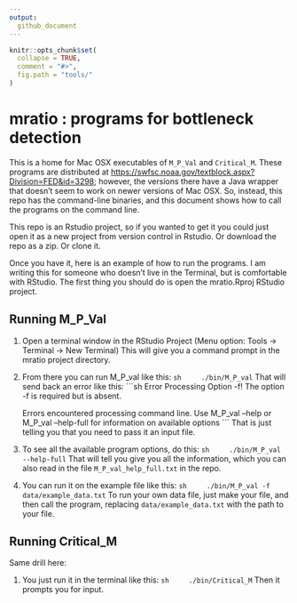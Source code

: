 ```yaml
---
output:
  github_document
---
```



```r
knitr::opts_chunk$set(
  collapse = TRUE,
  comment = "#>",
  fig.path = "tools/"
)
```

# mratio : programs for bottleneck detection

This is a home for Mac OSX executables of `M_P_Val` and `Critical_M`.
These programs are distributed 
at [https://swfsc.noaa.gov/textblock.aspx?Division=FED&id=3298](https://swfsc.noaa.gov/textblock.aspx?Division=FED&id=3298); however, the versions there have a Java wrapper that doesn't seem to work on newer versions of Mac OSX.  So, instead, this repo has the command-line binaries, and this document shows how to call the programs on the command line.

This repo is an Rstudio project, so if you wanted to get it you could just open it as a new project from version control in Rstudio.  Or download the repo as a zip.  Or clone it.

Once you have it, here is an example of how to run the programs. I am writing this for someone who doesn't live in the Terminal, but is comfortable with RStudio.  The first thing you should do is open the mratio.Rproj RStudio project.

## Running M_P_Val

1. Open a terminal window in the RStudio Project  (Menu option: Tools -> Terminal -> New Terminal) This will give you a command prompt in the mratio project directory.
2. From there you can run M_P_val like this:
    ```sh
    ./bin/M_P_val
    ```
    That will send back an error like this:
    ```sh
    Error Processing Option -f!    The option -f is required but is absent.

    Errors encountered processing command line.  Use
        M_P_val --help
    or
        M_P_val --help-full
    for information on available options
    ```
    That is just telling you that you need to pass it an input file.
3. To see all the available program options, do this:
    ```sh
    ./bin/M_P_val --help-full
    ```
    That will tell you give you all the information, which you can also read in the 
    file `M_P_val_help_full.txt` in the repo.
4. You can run it on the example file like this:
    ```sh
    ./bin/M_P_val -f data/example_data.txt
    ```
    To run your own data file, just make your file, and then call the program, replacing
    `data/example_data.txt` with the path to your file.
    
## Running Critical_M
    
Same drill here:

1. You just run it in the terminal like this:
    ```sh
    ./bin/Critical_M
    ```
    Then it prompts you for input.
    
